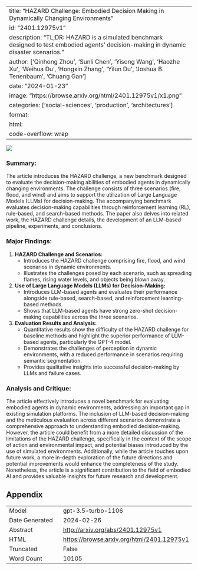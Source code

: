 
---
title: "HAZARD Challenge: Embodied Decision Making in Dynamically Changing Environments"
id: "2401.12975v1"
description: "TL;DR: HAZARD is a simulated benchmark designed to test embodied agents' decision-making in dynamic disaster scenarios."
author: ['Qinhong Zhou', 'Sunli Chen', 'Yisong Wang', 'Haozhe Xu', 'Weihua Du', 'Hongxin Zhang', 'Yilun Du', 'Joshua B. Tenenbaum', 'Chuang Gan']
date: "2024-01-23"
image: "https://browse.arxiv.org/html/2401.12975v1/x1.png"
categories: ['social-sciences', 'production', 'architectures']
format:
  html:
    code-overflow: wrap
---

![](https://browse.arxiv.org/html/2401.12975v1/x1.png)

### **Summary:**
The article introduces the HAZARD challenge, a new benchmark designed to evaluate the decision-making abilities of embodied agents in dynamically changing environments. The challenge consists of three scenarios (fire, flood, and wind) and aims to support the utilization of Large Language Models (LLMs) for decision-making. The accompanying benchmark evaluates decision-making capabilities through reinforcement learning (RL), rule-based, and search-based methods. The paper also delves into related work, the HAZARD challenge details, the development of an LLM-based pipeline, experiments, and conclusions.

### Major Findings:
1. **HAZARD Challenge and Scenarios:**
   - Introduces the HAZARD challenge comprising fire, flood, and wind scenarios in dynamic environments. 
   - Illustrates the challenges posed by each scenario, such as spreading flames, rising water levels, and objects being blown away.
   
2. **Use of Large Language Models (LLMs) for Decision-Making:**
   - Introduces LLM-based agents and evaluates their performance alongside rule-based, search-based, and reinforcement learning-based methods.
   - Shows that LLM-based agents have strong zero-shot decision-making capabilities across the three scenarios.

3. **Evaluation Results and Analysis:**
   - Quantitative results show the difficulty of the HAZARD challenge for baseline methods and highlight the superior performance of LLM-based agents, particularly the GPT-4 model.
   - Demonstrates the challenges of perception in dynamic environments, with a reduced performance in scenarios requiring semantic segmentation.
   - Provides qualitative insights into successful decision-making by LLMs and failure cases.

### Analysis and Critique:
The article effectively introduces a novel benchmark for evaluating embodied agents in dynamic environments, addressing an important gap in existing simulation platforms. The inclusion of LLM-based decision-making and the meticulous evaluation across different scenarios demonstrate a comprehensive approach to understanding embodied decision-making. However, the article could benefit from a more detailed discussion of the limitations of the HAZARD challenge, specifically in the context of the scope of action and environmental impact, and potential biases introduced by the use of simulated environments. Additionally, while the article touches upon future work, a more in-depth exploration of the future directions and potential improvements would enhance the completeness of the study. Nonetheless, the article is a significant contribution to the field of embodied AI and provides valuable insights for future research and development.

## Appendix

|          |          |
|----------|----------|
| Model     | gpt-3.5-turbo-1106       |
| Date Generated     | 2024-02-26       |
| Abstract | [http://arxiv.org/abs/2401.12975v1](http://arxiv.org/abs/2401.12975v1)        |
| HTML     | [https://browse.arxiv.org/html/2401.12975v1](https://browse.arxiv.org/html/2401.12975v1)       |
| Truncated       | False       |
| Word Count       | 10105       |